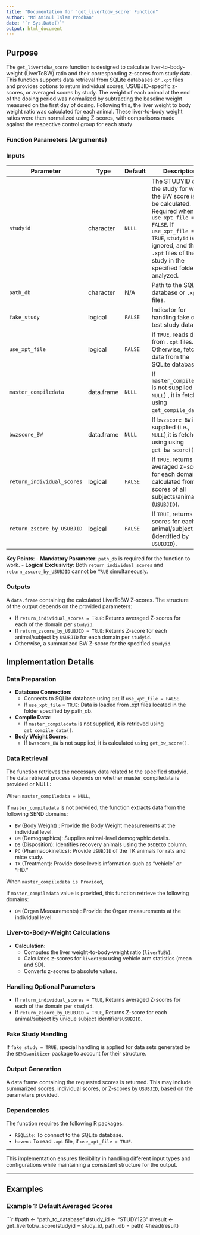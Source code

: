 ```yaml
---
title: "Documentation for 'get_livertobw_score' Function"
author: "Md Aminul Islam Prodhan"
date: "`r Sys.Date()`"
output: html_document
---
```


## Purpose

The `get_livertobw_score` function is designed to calculate liver-to-body-weight (LiverToBW) ratio  and their corresponding z-scores from study data. This function supports data retrieval from SQLite databases or `.xpt` files and provides options to return individual scores, USUBJID-specific z-scores, or averaged scores by study. The weight of each animal at the end of the dosing period was normalized by subtracting the baseline weight measured on the first day of dosing. Following this, the liver weight to body weight ratio was calculated for each animal. These liver-to-body weight ratios were then normalized using Z-scores, with comparisons made against the respective control group for each study

### Function Parameters (Arguments)

### Inputs

| **Parameter**               | **Type**        | **Default**   | **Description**                                                                                      |
|------------------------------|-----------------|---------------|------------------------------------------------------------------------------------------------------|
| `studyid`                   | character       | `NULL`        | The STUDYID of the study for which the BW score is to be calculated. Required when `use_xpt_file = FALSE`. If `use_xpt_file = TRUE`, `studyid` is ignored, and the `.xpt` files of that study in the specified folder are analyzed.          |
| `path_db`                   | character       | N/A           | Path to the SQLite database or `.xpt` files.                                                        |
| `fake_study`                | logical         | `FALSE`       | Indicator for handling fake or test study data.                                                     |
| `use_xpt_file`              | logical         | `FALSE`       | If `TRUE`, reads data from `.xpt` files. Otherwise, fetches data from the SQLite database.           |
| `master_compiledata`        | data.frame      | `NULL`        | If `master_compiledata` is not supplied (i.e., `NULL`) , it is fetched using `get_compile_data()`. |
| `bwzscore_BW`               | data.frame      | `NULL`        | If `bwzscore_BW` is not supplied (i.e., `NULL`),it is fetched using using `get_bw_score()`.          |
| `return_individual_scores`  | logical         | `FALSE`       | If `TRUE`, returns averaged z-score for each domain calculated from the scores of all subjects/animals (`USUBJID`).                                           |
| `return_zscore_by_USUBJID`  | logical         | `FALSE`       | If `TRUE`, returns Z-scores for each animal/subject (identified by `USUBJID`).                                                   |

**Key Points**:
- **Mandatory Parameter**: `path_db` is required for the function to work.
- **Logical Exclusivity**: Both `return_individual_scores` and `return_zscore_by_USUBJID` cannot be `TRUE` simultaneously.

### Outputs

A `data.frame` containing the calculated LiverToBW Z-scores. The structure of the output depends on the provided parameters:

- If `return_individual_scores = TRUE`: Returns averaged Z-scores for each of the domain per `studyid`.
- If `return_zscore_by_USUBJID = TRUE`: Returns Z-score for each animal/subject by `USUBJID` for each domain per `studyid`.
- Otherwise, a summarized BW Z-score for the specified `studyid`.


## Implementation Details

### Data Preparation

- **Database Connection**:
  - Connects to SQLite database using `DBI` if `use_xpt_file = FALSE`.
  - If `use_xpt_file` = `TRUE`: Data is loaded from .xpt files located in the folder specified by path_db.
- **Compile Data**:
  - If `master_compiledata` is not supplied, it is retrieved using `get_compile_data()`.
- **Body Weight Scores**:
  - If `bwzscore_BW` is not supplied, it is calculated using `get_bw_score()`.

### Data Retrieval

The function retrieves the necessary data related to the specified studyid. The data retrieval process depends on whether master_compiledata is provided or NULL:

When `master_compiledata = NULL`, 

If `master_compiledata` is not provided, the function extracts data from the following SEND domains:

- `BW` (Body Weight) : Provide the Body Weight measurements at the individual level. 
- `DM` (Demographics): Supplies animal-level demographic details. 
- `DS` (Disposition): Identifies recovery animals using the `DSDECOD` column.
- `PC` (Pharmacokinetics): Provide `USUBJID` of the  TK animals for rats and mice study. 
- `TX` (Treatment): Provide  dose levels information such as "vehicle" or "HD."

When `master_compiledata is Provided`, 

If `master_compiledata` value is provided, this function retrieve the following domains:

- `OM` (Organ Measurements) : Provide the Organ measurements at the individual level.

### Liver-to-Body-Weight Calculations

- **Calculation**:
  - Computes the liver weight-to-body-weight ratio (`liverToBW`).
  - Calculates z-scores for `liverToBW` using vehicle arm statistics (mean and SD).
  - Converts z-scores to absolute values.

### Handling Optional Parameters
   - If `return_individual_scores = TRUE`, Returns averaged Z-scores for each of the domain per `studyid`.
   - If `return_zscore_by_USUBJID = TRUE`, Returns Z-score for each animal/subject by unique subject identifiers`USUBJID`.

### Fake Study Handling  
   If `fake_study = TRUE`, special handling is applied for data sets generated by the `SENDsanitizer` package to account for their structure.

### Output Generation  
   A data frame containing the requested scores is returned. This may include summarized scores, individual scores, or Z-scores by `USUBJID`, based on the parameters provided.
   
### Dependencies

The function requires the following R packages:

- `RSQLite`: To connect to the SQLite database.
- `haven` : To read `.xpt` file,  if `use_xpt_file = TRUE`.


***
This implementation ensures flexibility in handling different input types and configurations while maintaining a consistent structure for the output.

***

## Examples

### Example 1: Default Averaged Scores
```r
#path <- "path_to_database"
#study_id <- "STUDY123"
#result <- get_livertobw_score(studyid = study_id, path_db = path)
#head(result)
